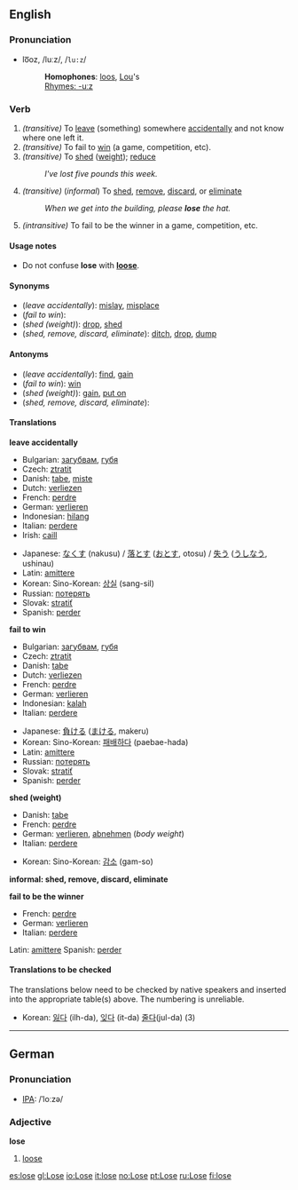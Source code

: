 {{See|Lose}}
==English==
===Pronunciation===
*lo͞oz, /luːz/, /<tt>lu:z</tt>/
*:'''Homophones''': [[loo]]s, [[Lou]]'s
*:[[Rhymes:English:-uːz|Rhymes: -uːz]]

===Verb===
{{irregverb|'''to lose'''|'''[[loses]]'''|'''[[lost]]'''|'''[[lost]]'''|'''[[losing]]'''}}

#''(transitive)'' To [[leave]] (something) somewhere [[accidentally]] and not know where one left it.
#''(transitive)'' To fail to [[win]] (a game, competition, etc).
#''(transitive)'' To [[shed]] ([[weight]]); [[reduce]]
#:''I've lost five pounds this week.''
#''(transitive)'' (''informal'') To [[shed]], [[remove]], [[discard]], or [[eliminate]]
#:''When we get into the building, please '''lose''' the hat.''
#''(intransitive)'' To fail to be the winner in a game, competition, etc.

====Usage notes====
*Do not confuse '''lose''' with '''[[loose]]'''.

====Synonyms====
*(''leave accidentally''): [[mislay]], [[misplace]]
*(''fail to win''):
*(''shed (weight)''): [[drop]], [[shed]]
*(''shed, remove, discard, eliminate''): [[ditch]], [[drop]], [[dump]]

====Antonyms====
*(''leave accidentally''): [[find]], [[gain]]
*(''fail to win''): [[win]]
*(''shed (weight)''): [[gain]], [[put on]]
*(''shed, remove, discard, eliminate''):

====Translations====
'''leave accidentally'''
{{top}}
*Bulgarian: [[загубвам]], [[губя]]
*Czech: [[ztratit]]
*Danish: [[tabe]], [[miste]]
*Dutch: [[verliezen]]
*French: [[perdre]]
*German: [[verlieren]]
*Indonesian: [[hilang]]
*Italian: [[perdere]]
*Irish: [[caill]]
{{mid}}
*Japanese: [[なくす]] (nakusu) / [[落とす]] ([[おとす]], otosu) / [[失う]] ([[うしなう]], ushinau)
*Latin: [[amittere]]
*Korean: Sino-Korean: [[상실]] (sang-sil)
*Russian: [[пoтeрять]]
*Slovak: [[stratiť]]
*Spanish: [[perder]]
{{bottom}}

'''fail to win'''
{{top}}
*Bulgarian: [[загубвам]], [[губя]]
*Czech: [[ztratit]]
*Danish: [[tabe]]
*Dutch: [[verliezen]]
*French: [[perdre]]
*German: [[verlieren]]
*Indonesian: [[kalah]]
*Italian: [[perdere]]
{{mid}}
*Japanese: [[負ける]] ([[まける]], makeru)
*Korean: Sino-Korean: [[패배]]하다 (paebae-hada)
*Latin: [[amittere]]
*Russian: [[пoтeрять]]
*Slovak: [[stratiť]]
*Spanish: [[perder]]
{{bottom}}

'''shed (weight)'''
{{top}}
*Danish: [[tabe]]
*French: [[perdre]]
*German: [[verlieren]], [[abnehmen]] (''body weight'')
*Italian: [[perdere]]
{{mid}}
*Korean: Sino-Korean: [[감소]] (gam-so)
{{bottom}}

'''informal: shed, remove, discard, eliminate'''
{{top}}
{{mid}}
{{bottom}}

'''fail to be the winner'''
{{top}}
*French: [[perdre]]
*German: [[verlieren]]
*Italian: [[perdere]]
{{mid}}
Latin: [[amittere]]
Spanish: [[perder]]
{{bottom}}

====Translations to be checked====
<!--Remove this section once all of the translations below have been moved into the tables above.-->

The translations below need to be checked by native speakers and inserted into the appropriate table(s) above.  The numbering is unreliable.

*Korean: [[잃다]] (ilh-da), [[잊다]] (it-da) [[줄다]](jul-da) (3)

----
==German==
===Pronunciation===
*[[IPA]]: /ˈloːzə/

===Adjective===
'''lose'''

#[[loose]]

[[es:lose]]
[[gl:Lose]]
[[io:Lose]]
[[it:lose]]
[[no:Lose]]
[[pt:Lose]]
[[ru:Lose]]
[[fi:lose]]